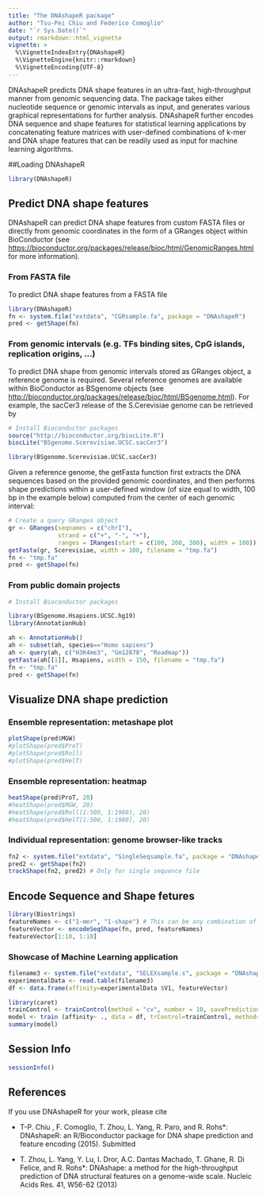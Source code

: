 ```yaml
---
title: "The DNAshapeR package"
author: "Tsu-Pei Chiu and Federico Comoglio"
date: "`r Sys.Date()`"
output: rmarkdown::html_vignette
vignette: >
  %\VignetteIndexEntry{DNAshapeR}
  %\VignetteEngine{knitr::rmarkdown}
  %\VignetteEncoding{UTF-8}
---
```


DNAshapeR predicts DNA shape features in an ultra-fast, high-throughput manner from genomic sequencing data. The package takes either nucleotide sequence or genomic intervals as input, and generates various graphical representations for further analysis. DNAshapeR further encodes DNA sequence and shape features for statistical learning applications by concatenating feature matrices with user-defined combinations of k-mer and DNA shape features that can be readily used as input for machine learning algorithms.

##Loading DNAshapeR

```r
library(DNAshapeR)
```

## Predict DNA shape features

DNAshapeR can predict DNA shape features from custom FASTA files or directly from genomic coordinates in the form of a GRanges object within BioConductor (see <https://bioconductor.org/packages/release/bioc/html/GenomicRanges.html> for more information). 

### From FASTA file

To predict DNA shape features from a FASTA file

```r
library(DNAshapeR)
fn <- system.file("extdata", "CGRsample.fa", package = "DNAshapeR")
pred <- getShape(fn)
```

### From genomic intervals (e.g. TFs binding sites, CpG islands, replication origins, ...)

To predict DNA shape from genomic intervals stored as GRanges object, a reference genome is required. Several reference genomes are available within BioConductor as BSgenome objects (see <http://bioconductor.org/packages/release/bioc/html/BSgenome.html>). For example, the sacCer3 release of the S.Cerevisiae genome can be retrieved by

```r
# Install Bioconductor packages
source("http://bioconductor.org/biocLite.R")
biocLite("BSgenome.Scerevisiae.UCSC.sacCer3")

library(BSgenome.Scerevisiae.UCSC.sacCer3)
```

Given a reference genome, the getFasta function first extracts the DNA sequences based on the provided genomic coordinates, and then performs shape predictions within a user-defined window (of size equal to width, 100 bp in the example below) computed from the center of each genomic interval:

```r
# Create a query GRanges object
gr <- GRanges(seqnames = c("chrI"),
              strand = c("+", "-", "+"),
              ranges = IRanges(start = c(100, 200, 300), width = 100))
getFasta(gr, Scerevisiae, width = 100, filename = "tmp.fa")
fn <- "tmp.fa"
pred <- getShape(fn)
```

### From public domain projects

```r
# Install Bioconductor packages

library(BSgenome.Hsapiens.UCSC.hg19)
library(AnnotationHub)
```

```r
ah <- AnnotationHub()
ah <- subset(ah, species=="Homo sapiens")
ah <- query(ah, c("H3K4me3", "Gm12878", "Roadmap"))
getFasta(ah[[1]], Hsapiens, width = 150, filename = "tmp.fa")
fn <- "tmp.fa"
pred <- getShape(fn)
```

## Visualize DNA shape prediction

### Ensemble representation: metashape plot
```r
plotShape(pred$MGW)
#plotShape(pred$ProT)
#plotShape(pred$Roll)
#plotShape(pred$HelT)
```

### Ensemble representation: heatmap
```r

heatShape(pred$ProT, 20)
#heatShape(pred$MGW, 20)
#heatShape(pred$Roll[1:500, 1:1980], 20)
#heatShape(pred$HelT[1:500, 1:1980], 20)
```


### Individual representation: genome browser-like tracks
```r
fn2 <- system.file("extdata", "SingleSeqsample.fa", package = "DNAshapeR")
pred2 <- getShape(fn2)
trackShape(fn2, pred2) # Only for single sequence file
```

## Encode Sequence and Shape fetures
```r
library(Biostrings)
featureNames <- c("1-mer", "1-shape") # This can be any combination of "k-mer", "n-shape", "n-MGW", "n-ProT", "n-Roll", "n-HelT" (k, n are integers)
featureVector <- encodeSeqShape(fn, pred, featureNames)
featureVector[1:10, 1:10]
```

### Showcase of Machine Learning application
```r
filename3 <- system.file("extdata", "SELEXsample.s", package = "DNAshapeR")
experimentalData <- read.table(filename3)
df <- data.frame(affinity=experimentalData $V1, featureVector)

library(caret)
trainControl <- trainControl(method = "cv", number = 10, savePredictions = TRUE)
model <- train (affinity~ ., data = df, trControl=trainControl, method="lm", preProcess=NULL)
summary(model)
```


## Session Info
```r
sessionInfo()
```

## References

If you use DNAshapeR for your work, please cite

* T-P. Chiu , F. Comoglio, T. Zhou, L. Yang, R. Paro, and R. Rohs*: DNAshapeR: an R/Bioconductor package for DNA shape prediction and feature encoding (2015). Submitted

* T. Zhou, L. Yang, Y. Lu, I. Dror, A.C. Dantas Machado, T. Ghane, R. Di Felice, and R. Rohs*: DNAshape: a method for the high-throughput prediction of DNA structural features on a genome-wide scale. Nucleic Acids Res. 41, W56-62 (2013)

